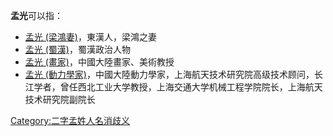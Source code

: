 
'''孟光'''可以指：
* [[孟光_(梁鴻妻)|孟光 (梁鴻妻)]]，東漢人，梁鴻之妻
* [[孟光_(蜀漢)|孟光 (蜀漢)]]，蜀漢政治人物
*[[孟光_(畫家)|孟光 (畫家)]]，中國大陸畫家、美術教授
*[[孟光_(動力學家)|孟光 (動力學家)]]，中國大陸動力學家，上海航天技术研究院高级技术顾问，长江学者，曾任西北工业大学教授，上海交通大学机械工程学院院长，上海航天技术研究院副院长

{{disambig}}

[[Category:二字孟姓人名消歧义|Category:二字孟姓人名消歧义]]
